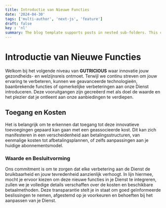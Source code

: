 ```yaml
---
title: Introductie van Nieuwe Functies
date: '2024-04-30'
tags: ['multi-author', 'next-js', 'feature']
draft: false
key : 'nl'
summary: The blog template supports posts in nested sub-folders. This can be used to group posts of similar content e.g. a multi-part course.
---
```


# Introductie van Nieuwe Functies

Welkom bij het volgende niveau van **GUTRICIOUS** waar innovatie jouw gezondheids- en welzijnsreis ontmoet. Terwijl we continu streven om jouw ervaring te verbeteren, kunnen we geavanceerde technologieën, baanbrekende functies of opmerkelijke verbeteringen aan onze Dienst introduceren. Deze vooruitgangen zijn gecreëerd met als doel de waarde en het plezier dat je ontleent aan onze aanbiedingen te verdiepen.

## Toegang en Kosten

Het is belangrijk om te erkennen dat toegang tot deze innovatieve toevoegingen gepaard kan gaan met een geassocieerde kost. Dit kan zich manifesteren in een verscheidenheid aan betalingsstructuren, van eenmalige kosten tot afbetalingsplannen, of zelfs aanpassingen aan je huidige abonnementsmodel.

### **Waarde en Besluitvorming**

Ons commitment is om te zorgen dat elke verbetering aan de Dienst de bruikbaarheid en jouw tevredenheid aanzienlijk verhoogt. In lijn hiermee, mocht je ervoor kiezen om deze nieuwe functies in je Dienst te integreren, zullen we je volledige details verschaffen over de kosten en beschikbare betaalmethoden. Deze transparantie stelt je in staat om goed geïnformeerde beslissingen te nemen, afgestemd op je voorkeuren en behoeften bij het aanpassen van je Dienst.